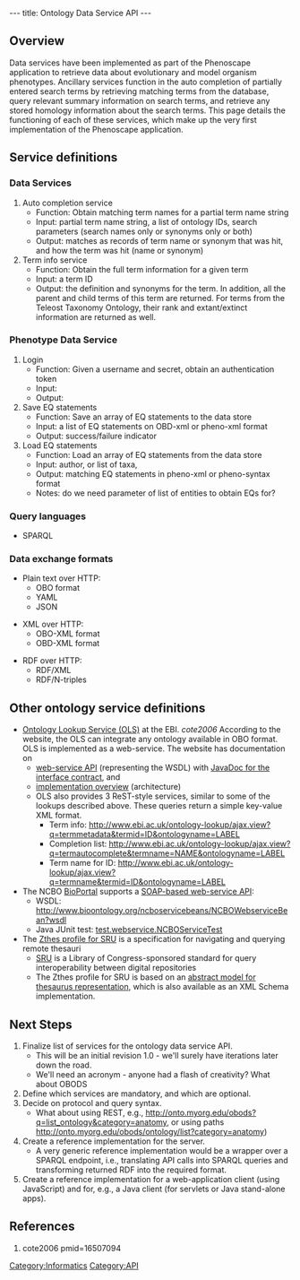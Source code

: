 ---
title: Ontology Data Service API
---

==Overview==

Data services have been implemented as part of the Phenoscape application to retrieve data about evolutionary and model organism phenotypes. Ancillary services function in the auto completion of partially entered search terms by retrieving matching terms from the database, query relevant summary information on search terms, and retrieve any stored homology information about the search terms. This page details the functioning of each of these services, which make up the very first implementation of the Phenoscape application. 

==Service definitions==

===Data Services===

# Auto completion service 
#* Function: Obtain matching term names for a partial term name string
#* Input: partial term name string, a list of ontology IDs, search parameters (search names only or synonyms only or both)
#* Output: matches as records of term name or synonym that was hit, and how the term was hit (name or synonym)
# Term info service
#* Function: Obtain the full term information for a given term
#* Input: a term ID
#* Output: the definition and synonyms for the term. In addition, all the parent and child terms of this term are returned. For terms from the Teleost Taxonomy Ontology, their rank and extant/extinct information are returned as well.

===Phenotype Data Service===

# Login
#* Function: Given a username and secret, obtain an authentication token
#* Input:
#* Output:
# Save EQ statements
#* Function: Save an array of EQ statements to the data store
#* Input: a list of EQ statements on OBD-xml or pheno-xml format
#* Output: success/failure indicator
# Load EQ statements
#* Function: Load an array of EQ statements from the data store
#* Input: author, or list of taxa,
#* Output: matching EQ statements in pheno-xml or pheno-syntax format
#* Notes: do we need parameter of list of entities to obtain EQs for?

===Query languages===

* SPARQL

===Data exchange formats===

* Plain text over HTTP:
** OBO format
** YAML
** JSON

* XML over HTTP:
** OBO-XML format
** OBD-XML format

* RDF over HTTP:
** RDF/XML
** RDF/N-triples

==Other ontology service definitions==

* [http://www.ebi.ac.uk/ontology-lookup/ Ontology Lookup Service (OLS)] at the EBI. <cite>cote2006</cite> According to the website, the OLS can integrate any ontology available in OBO format. OLS is implemented as a web-service. The website has documentation on
**  [http://www.ebi.ac.uk/ontology-lookup/WSDLDocumentation.do web-service API] (representing the WSDL) with [http://www.ebi.ac.uk/ontology-lookup/api/uk/ac/ebi/ook/web/interfaces/QueryImpl.html JavaDoc for the interface contract], and
** [http://www.ebi.ac.uk/ontology-lookup/implementationOverview.do implementation overview] (architecture)
**  OLS also provides 3 ReST-style services, similar to some of the lookups described above.  These queries return a simple key-value XML format.
*** Term info: http://www.ebi.ac.uk/ontology-lookup/ajax.view?q=termmetadata&termid=ID&ontologyname=LABEL
*** Completion list: http://www.ebi.ac.uk/ontology-lookup/ajax.view?q=termautocomplete&termname=NAME&ontologyname=LABEL
***  Term name for ID: http://www.ebi.ac.uk/ontology-lookup/ajax.view?q=termname&termid=ID&ontologyname=LABEL
* The NCBO [http://www.bioontology.org/ncbo/faces/index.xhtml BioPortal] supports a [http://www.bioontology.org/docs/bioportal/development/web_services.html SOAP-based web-service API]:
** WSDL: http://www.bioontology.org/ncboservicebeans/NCBOWebserviceBean?wsdl
** Java JUnit test: [http://smi-protege.stanford.edu/repos/cbio/ncbo/trunk/test/webservice/NCBOServiceTest.java test.webservice.NCBOServiceTest]
* The [http://zthes.z3950.org/srw/zthes-srw-1.0.html Zthes profile for SRU] is a specification for navigating and querying remote thesauri
** [http://www.loc.gov/sru/ SRU] is a Library of Congress-sponsored standard for query interoperability between digital repositories
** The Zthes profile for SRU is based on an [http://zthes.z3950.org/model/zthes-model-1.0.html abstract model for thesaurus representation], which is also available as an XML Schema implementation.

==Next Steps==

# Finalize list of services for the ontology data service API.
#* This will be an initial revision 1.0 - we'll surely have iterations later down the road.
#* We'll need an acronym - anyone had a flash of creativity? What about OBODS
# Define which services are mandatory, and which are optional.
# Decide on protocol and query syntax.
#* What about using REST, e.g., http://onto.myorg.edu/obods?q=list_ontology&category=anatomy, or using paths http://onto.myorg.edu/obods/ontology/list?category=anatomy)
# Create a reference implementation for the server.
#* A very generic reference implementation would be a wrapper over a SPARQL endpoint, i.e., translating API calls into SPARQL queries and transforming returned RDF into the required format.
# Create a reference implementation for a web-application client (using JavaScript) and for, e.g., a Java client (for servlets or Java stand-alone apps).

==References==

<biblio>
#cote2006 pmid=16507094
</biblio>

[[Category:Informatics]]
[[Category:API]]